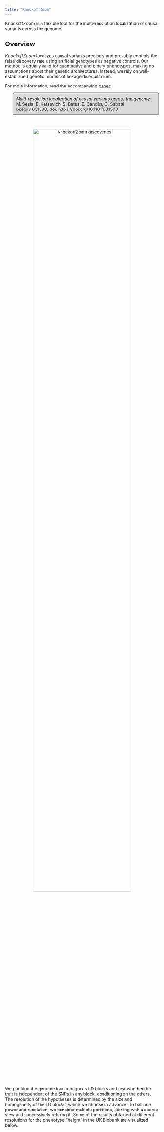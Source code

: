 ```yaml
---
title: "KnockoffZoom"
---
```


<head>
<!-- Global site tag (gtag.js) - Google Analytics -->
<script async src="https://www.googletagmanager.com/gtag/js?id=UA-110810441-3"></script>
<script>
  window.dataLayer = window.dataLayer || [];
  function gtag(){dataLayer.push(arguments);}
  gtag('js', new Date());

  gtag('config', 'UA-110810441-3');
</script>
</head> 

<style>
p.comment {
background-color: #DBDBDB;
padding: 10px;
border: 1px solid black;
margin-left: 25px;
border-radius: 5px;
}

</style>

KnockoffZoom is a flexible tool for the multi-resolution localization of causal variants across the genome.

## Overview

*KnockoffZoom* localizes causal variants precisely and provably controls the false discovery rate using artificial genotypes as negative controls. Our method is equally valid for quantitative and binary phenotypes, making no assumptions about their genetic architectures. Instead, we rely on well-established genetic models of linkage disequilibrium.

For more information, read the accompanying <a target="_blank" href="https://www.biorxiv.org/content/10.1101/631390v1">paper</a>:

<p class="comment">
<i>Multi-resolution localization of causal variants across the genome</i><br>
M. Sesia, E. Katsevich, S. Bates, E. Candès, C. Sabatti<br>
bioRxiv 631390; doi: <a target="_blank" href="https://doi.org/10.1101/631390">https://doi.org/10.1101/631390</a>
</p>

&nbsp;

<p style="text-align:center;">
<img src="images/chicago.png" alt="KnockoffZoom discoveries"
	title="KnockoffZoom discoveries" width="80%" height="80%" />
</p>

We partition the genome into contiguous LD blocks and test whether the trait is independent of
the SNPs in any block, conditioning on the others. The resolution of the hypotheses is determined
by the size and homogeneity of the LD blocks, which we choose in advance.
To balance power and resolution, we consider multiple partitions, starting with a coarse view and successively  refining it. Some of the results obtained at different resolutions for the phenotype "height" in the UK Biobank are visualized below.
